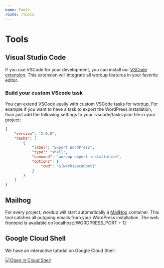 ```yaml
---
name: Tools
route: /tools
---
```


# Tools


## Visual Studio Code

If you use VSCode for your development, you can install our [VSCode extension](https://marketplace.visualstudio.com/items?itemName=wordup.wordup-code). 
This extension will integrate all wordup features in your favorite editor.

### Build your custom VScode task

You can extend VSCode easily with custom VSCode tasks for wordup. 
For example if you want to have a task to export the WordPress installation, 
than just add the following settings to your .vscode/tasks.json file in your project:

```json
{
    "version": "2.0.0",
    "tasks": [
        {
            "label": "Export WordPress",
            "type": "shell",
            "command": "wordup export installation",
            "options": {
                "cwd": "${workspaceRoot}"
            }
        }
    ]
}
```

## Mailhog

For every project, wordup will start automatically a [MailHog](https://github.com/mailhog/MailHog) container. 
This tool catches all outgoing emails from your WordPress installation.
The web frontend is available on localhost:[WORDPRESS_PORT + 1]

## Google Cloud Shell

We have an interactive tutorial on Google Cloud Shell: 

[![Open in Cloud Shell](https://gstatic.com/cloudssh/images/open-btn.svg)](https://console.cloud.google.com/cloudshell/editor?cloudshell_git_repo=https%3A%2F%2Fgithub.com%2Fwordup-dev%2Fcloud-shell-tutorial&cloudshell_tutorial=wordup-tutorial.md)
